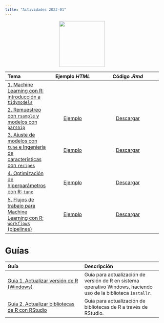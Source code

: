 ```yaml
---
title: "Actividades 2022-01"
---
```


<center>
<img src = "https://www.tidymodels.org/images/tidymodels.png" width = 150/>
</center>

| Tema | Ejemplo *HTML*| Código *.Rmd* |
| :----- | :-----: | :-------: |
| [1. Machine Learning con R: introducción a `tidymodels`](/Actividades/2022_01/01-ML-Intro.html) |   | |
| [2. Remuestreo con `rsample` y modelos con `parsnip`](/Actividades/2022_01/02-Resampling-Parsnip.html) | [Ejemplo](https://rpubs.com/Edimer/893663) | [Descargar](/Actividades/2022_01/documents_rmd/01-remuestreo-modelos-parsnip.zip) |
| [3. Ajuste de modelos con `tune` e Ingeniería de características con `recipes`](/Actividades/2022_01/03-Ajuste-FeatureEngineering.html) | [Ejemplo](https://rpubs.com/Edimer/893683)  | [Descargar](/Actividades/2022_01/documents_rmd/02-Ajuste-Remuestreo-Recetas.zip) |
| [4. Optimización de hiperparámetros con R: `tune` ](/Actividades/2022_01/04-Tuning.html) | [Ejemplo](https://rpubs.com/Edimer/899489) | [Descargar](/Actividades/2022_01/documents_rmd/03-Tuning-Workflows.zip) |
| [5. Flujos de trabajo para Machine Learning con R: `workflows` (pipelines)](/Actividades/2022_01/05-Pipeline-ML.html) | [Ejemplo](https://rpubs.com/Edimer/899489) | [Descargar](/Actividades/2022_01/documents_rmd/03-Tuning-Workflows.zip) |

# Guías

| Guía | Descripción |
| :----- | :----- |
| [Guía 1. Actualizar versión de R (Windows)](/Actividades/2021_01/guide01.html) | Guía para actualización de versión de R en sistema operativo Windows, haciendo uso de la biblioteca `installr`. |
| [Guía 2. Actualizar bibliotecas de R con RStudio](/Actividades/2021_01/guide02.html) | Guía para actualización de bibliotecas de R a través de RStudio. |

